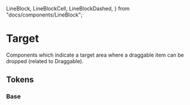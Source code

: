   LineBlock,
  LineBlockCell,
  LineBlockDashed,
} from "docs/components/LineBlock";

<Meta title="Theme/Characteristics/Target" />

# Target

Components which indicate a target area where a draggable item can be dropped (related to Draggable).

## Tokens

### Base

<Canvas>
  <Story name="Base">
    <DocGrid>
      <ColorBlock colorVar="--salt-target-background-hover" />
      <ColorBlock colorVar="--salt-target-borderColor-hover" />
      <LineBlockDashed lineStyle="--salt-target-borderStyle" />
      <LineBlockDashed lineStyle="--salt-target-borderStyle-hover" />
      <LineBlockDashed lineStyle="--salt-target-borderStyle-disabled" />
      <CursorBlock cursor="--salt-target-cursor-disabled" />
    </DocGrid>
  </Story>
</Canvas>
